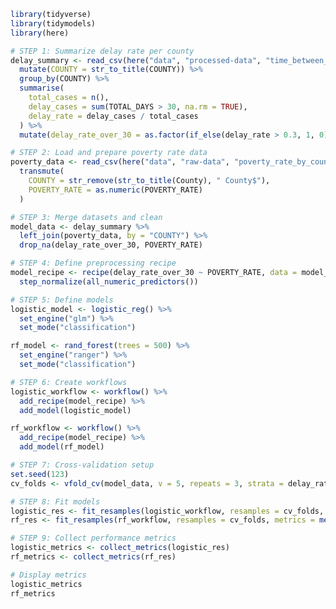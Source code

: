 ```r
library(tidyverse)
library(tidymodels)
library(here)

# STEP 1: Summarize delay rate per county
delay_summary <- read_csv(here("data", "processed-data", "time_between_processeddata.csv"), show_col_types = FALSE) %>%
  mutate(COUNTY = str_to_title(COUNTY)) %>%
  group_by(COUNTY) %>%
  summarise(
    total_cases = n(),
    delay_cases = sum(TOTAL_DAYS > 30, na.rm = TRUE),
    delay_rate = delay_cases / total_cases
  ) %>%
  mutate(delay_rate_over_30 = as.factor(if_else(delay_rate > 0.3, 1, 0)))  # Binary outcome

# STEP 2: Load and prepare poverty rate data
poverty_data <- read_csv(here("data", "raw-data", "poverty_rate_by_county.csv"), show_col_types = FALSE) %>%
  transmute(
    COUNTY = str_remove(str_to_title(County), " County$"),
    POVERTY_RATE = as.numeric(POVERTY_RATE)
  )

# STEP 3: Merge datasets and clean
model_data <- delay_summary %>%
  left_join(poverty_data, by = "COUNTY") %>%
  drop_na(delay_rate_over_30, POVERTY_RATE)

# STEP 4: Define preprocessing recipe
model_recipe <- recipe(delay_rate_over_30 ~ POVERTY_RATE, data = model_data) %>%
  step_normalize(all_numeric_predictors())

# STEP 5: Define models
logistic_model <- logistic_reg() %>%
  set_engine("glm") %>%
  set_mode("classification")

rf_model <- rand_forest(trees = 500) %>%
  set_engine("ranger") %>%
  set_mode("classification")

# STEP 6: Create workflows
logistic_workflow <- workflow() %>%
  add_recipe(model_recipe) %>%
  add_model(logistic_model)

rf_workflow <- workflow() %>%
  add_recipe(model_recipe) %>%
  add_model(rf_model)

# STEP 7: Cross-validation setup
set.seed(123)
cv_folds <- vfold_cv(model_data, v = 5, repeats = 3, strata = delay_rate_over_30)

# STEP 8: Fit models
logistic_res <- fit_resamples(logistic_workflow, resamples = cv_folds, metrics = metric_set(accuracy, roc_auc))
rf_res <- fit_resamples(rf_workflow, resamples = cv_folds, metrics = metric_set(accuracy, roc_auc))

# STEP 9: Collect performance metrics
logistic_metrics <- collect_metrics(logistic_res)
rf_metrics <- collect_metrics(rf_res)

# Display metrics
logistic_metrics
rf_metrics
```
